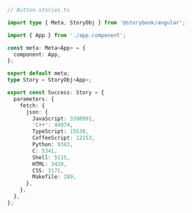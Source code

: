 ```ts
// Button.stories.ts

import type { Meta, StoryObj } from '@storybook/angular';

import { App } from './app.component';

const meta: Meta<App> = {
  component: App,
};

export default meta;
type Story = StoryObj<App>;

export const Success: Story = {
  parameters: {
    fetch: {
      json: {
        JavaScript: 3390991,
        'C++': 44974,
        TypeScript: 15530,
        CoffeeScript: 12253,
        Python: 9383,
        C: 5341,
        Shell: 5115,
        HTML: 3420,
        CSS: 3171,
        Makefile: 189,
      },
    },
  },
};
```
